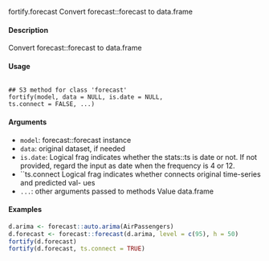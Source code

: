 fortify.forecast
Convert forecast::forecast to data.frame

#### Description 
 
Convert forecast::forecast to data.frame

#### Usage 
<pre><code>
## S3 method for class 'forecast'
fortify(model, data = NULL, is.date = NULL,
ts.connect = FALSE, ...)
</code></pre>

#### Arguments 
 
* ``model``: forecast::forecast instance
* ``data``: original dataset, if needed
* ``is.date``: Logical frag indicates whether the stats::ts is date or not. If not provided,
regard the input as date when the frequency is 4 or 12.
* ``ts.connect Logical frag indicates whether connects original time-series and predicted val-
ues
* ``... ``: other arguments passed to methods
Value
data.frame

#### Examples 
```{r}
d.arima <- forecast::auto.arima(AirPassengers)
d.forecast <- forecast::forecast(d.arima, level = c(95), h = 50)
fortify(d.forecast)
fortify(d.forecast, ts.connect = TRUE)
```
